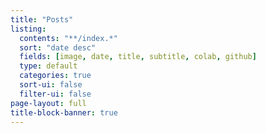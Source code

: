 ```yaml
---
title: "Posts"
listing:
  contents: "**/index.*"
  sort: "date desc"
  fields: [image, date, title, subtitle, colab, github]
  type: default
  categories: true
  sort-ui: false
  filter-ui: false
page-layout: full
title-block-banner: true
---
```


